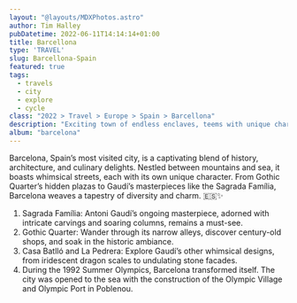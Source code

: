```yaml
---
layout: "@layouts/MDXPhotos.astro"
author: Tim Halley
pubDatetime: 2022-06-11T14:14:14+01:00
title: Barcellona
type: 'TRAVEL'
slug: Barcellona-Spain
featured: true
tags:
  - travels
  - city
  - explore
  - cycle
class: "2022 > Travel > Europe > Spain > Barcellona"
description: "Exciting town of endless enclaves, teems with unique character wherever you go"
album: "barcelona"
---
```


Barcelona, Spain’s most visited city, is a captivating blend of history, architecture, and culinary delights.
Nestled between mountains and sea, it boasts whimsical streets, each with its own unique character. From Gothic
Quarter’s hidden plazas to Gaudí’s masterpieces like the Sagrada Família, Barcelona weaves a tapestry of
diversity and charm. 🇪🇸✨

1. Sagrada Família: Antoni Gaudí’s ongoing masterpiece, adorned with intricate carvings and soaring columns, remains a must-see.
2. Gothic Quarter: Wander through its narrow alleys, discover century-old shops, and soak in the historic ambiance.
3. Casa Batlló and La Pedrera: Explore Gaudí’s other whimsical designs, from iridescent dragon scales to undulating stone facades.
4. During the 1992 Summer Olympics, Barcelona transformed itself. The city was opened to the sea with the construction of the Olympic
Village and Olympic Port in Poblenou. 
